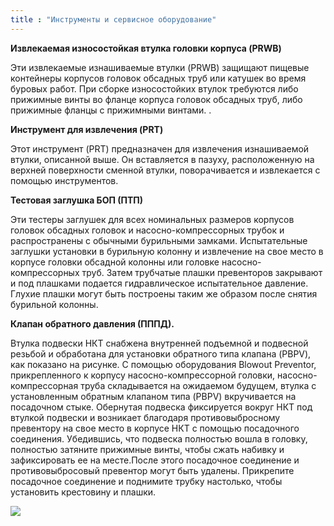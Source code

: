 ```yaml
---
title : "Инструменты и сервисное оборудование"
---
```


**Извлекаемая износостойкая втулка головки корпуса (PRWB)**

Эти извлекаемые изнашиваемые втулки (PRWB) защищают пищевые контейнеры корпусов головок обсадных труб или катушек во время буровых работ. При сборке износостойких втулок требуются либо прижимные винты во фланце корпуса головок обсадных труб, либо прижимные фланцы с прижимными винтами. .

**Инструмент для извлечения (PRT)**

Этот инструмент (PRT) предназначен для извлечения изнашиваемой втулки, описанной выше. Он вставляется в пазуху, расположенную на верхней поверхности сменной втулки, поворачивается и извлекается с помощью инструментов.

**Тестовая заглушка БОП (ПТП)**

Эти тестеры заглушек для всех номинальных размеров корпусов головок обсадных головок и насосно-компрессорных трубок и распространены с обычными бурильными замками. Испытательные заглушки установки в бурильную колонну и извлечение на свое место в корпусе головки обсадной колонны или головке насосно-компрессорных труб. Затем трубчатые плашки превенторов закрывают и под плашками подается гидравлическое испытательное давление. Глухие плашки могут быть построены таким же образом после снятия бурильной колонны.

**Клапан обратного давления (ПППД).**

Втулка подвески НКТ снабжена внутренней подъемной и подвесной резьбой и обработана для установки обратного типа клапана (PBPV), как показано на рисунке. С помощью оборудования Blowout Preventor, прикрепленного к корпусу насосно-компрессорной головки, насосно-компрессорная труба складывается на ожидаемом будущем, втулка с установленным обратным клапаном типа (PBPV) вкручивается на посадочном стыке. Обернутая подвеска фиксируется вокруг НКТ под втулкой подвески и возникает благодаря противовыбросному превентору на свое место в корпусе НКТ с помощью посадочного соединения. Убедившись, что подвеска полностью вошла в головку, полностью затяните прижимные винты, чтобы сжать набивку и зафиксировать ее на месте.После этого посадочное соединение и противовыбросовый превентор могут быть удалены. Прикрепите посадочное соединение и поднимите трубку настолько, чтобы установить крестовину и плашки.

<img src="./tools-service-equipment.png" />